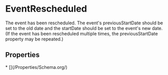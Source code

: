 
# EventRescheduled

The event has been rescheduled. The event's previousStartDate should be set to the old date and the startDate should be set to the event's new date. (If the event has been rescheduled multiple times, the previousStartDate property may be repeated.)

## Properties

<Grid>
* [](/Properties/Schema.org/)

</Grid>

